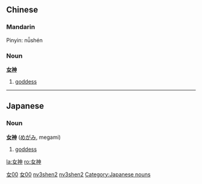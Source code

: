 == Chinese ==
===Mandarin===
Pinyin: nǚshén                                      
===Noun===
'''[[女]][[神]]'''

# [[goddess]]
[[Category:zh-tw:Religion|女00]]
[[Category:zh-tw:God|女00]]
[[Category:zh-cn:Religion|nv3shen2]]
[[Category:zh-cn:God|nv3shen2]]

----
== Japanese ==                                          
===Noun===
'''[[女]][[神]]''' ([[めがみ]], megami)

# [[goddess]]
[[Category:Japanese nouns]]

[[la:女神]]
[[ro:女神]]